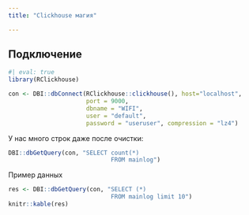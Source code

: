 ```yaml
---
title: "Clickhouse магия"

---
```


## Подключение

```r
#| eval: true
library(RClickhouse)

con <- DBI::dbConnect(RClickhouse::clickhouse(), host="localhost",
                      port = 9000,
                      dbname = "WIFI",
                      user = "default",
                      password = "useruser", compression = "lz4")
```

У нас много строк даже после очистки:

```r
DBI::dbGetQuery(con, "SELECT count(*)
                             FROM mainlog")
```

Пример данных

```r
res <- DBI::dbGetQuery(con, "SELECT (*)
                             FROM mainlog limit 10")
knitr::kable(res)
```

